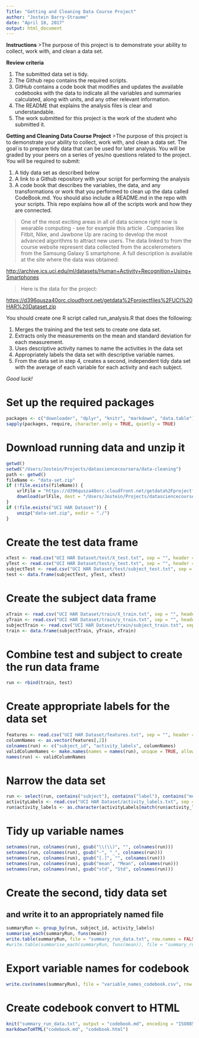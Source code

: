 ```yaml
---
Title: "Getting and Cleaning Data Course Project"
author: "Jostein Barry-Straume"
date: "April 18, 2017"
output: html_document
---
```


**Instructions**
>The purpose of this project is to demonstrate your ability to collect, work with, and clean a data set.

**Review criteria**

1. The submitted data set is tidy.
2. The Github repo contains the required scripts.
3. GitHub contains a code book that modifies and updates the available codebooks with the data to indicate all the variables and summaries calculated, along with units, and any other relevant information.
4. The README that explains the analysis files is clear and understandable.
5. The work submitted for this project is the work of the student who submitted it.

**Getting and Cleaning Data Course Project**
>The purpose of this project is to demonstrate your ability to collect, work with, and clean a data set. The goal is to prepare tidy data that can be used for later analysis. You will be graded by your peers on a series of yes/no questions related to the project. You will be required to submit:

1. A tidy data set as described below
2. A link to a Github repository with your script for performing the analysis
3. A code book that describes the variables, the data, and any transformations or work that you performed to clean up the data called CodeBook.md. You should also include a README.md in the repo with your scripts. This repo explains how all of the scripts work and how they are connected.

>One of the most exciting areas in all of data science right now is wearable computing - see for example this article . Companies like Fitbit, Nike, and Jawbone Up are racing to develop the most advanced algorithms to attract new users. The data linked to from the course website represent data collected from the accelerometers from the Samsung Galaxy S smartphone. A full description is available at the site where the data was obtained:

[http://archive.ics.uci.edu/ml/datasets/Human+Activity+Recognition+Using+Smartphones](http://archive.ics.uci.edu/ml/datasets/Human+Activity+Recognition+Using+Smartphones)

>Here is the data for the project:

[https://d396qusza40orc.cloudfront.net/getdata%2Fprojectfiles%2FUCI%20HAR%20Dataset.zip](https://d396qusza40orc.cloudfront.net/getdata%2Fprojectfiles%2FUCI%20HAR%20Dataset.zip)

You should create one R script called run_analysis.R that does the following:

1. Merges the training and the test sets to create one data set.
2. Extracts only the measurements on the mean and standard deviation for each measurement.
3. Uses descriptive activity names to name the activities in the data set
4. Appropriately labels the data set with descriptive variable names.
5. From the data set in step 4, creates a second, independent tidy data set with the average of each variable for each activity and each subject.

*Good luck!*

# Set up the required packages
```r
packages <- c("downloader", "dplyr", "knitr", "markdown", "data.table")
sapply(packages, require, character.only = TRUE, quietly = TRUE)
```
# Download running data and unzip it
```r
getwd()
setwd("/Users/Jostein/Projects/datasciencecoursera/data-cleaning")
path <- getwd()
fileName <- "data-set.zip"
if (!file.exists(fileName)) {
	urlFile = "https://d396qusza40orc.cloudfront.net/getdata%2Fprojectfiles%2FUCI%20HAR%20Dataset.zip"
	download(urlFile, dest = "/Users/Jostein/Projects/datasciencecoursera/data-cleaning/data-set.zip", mode ="wb")
}
if (!file.exists("UCI HAR Dataset")) {
	unzip("data-set.zip", exdir = "./")
}
```

# Create the test data frame
```r
xTest <- read.csv("UCI HAR Dataset/test/X_test.txt", sep = "", header = FALSE)
yTest <- read.csv("UCI HAR Dataset/test/y_test.txt", sep = "", header = FALSE)
subjectTest <- read.csv("UCI HAR Dataset/test/subject_test.txt", sep = "", header = FALSE)
test <- data.frame(subjectTest, yTest, xTest)
```

# Create the subject data frame
```r
xTrain <- read.csv("UCI HAR Dataset/train/X_train.txt", sep = "", header = FALSE)
yTrain <- read.csv("UCI HAR Dataset/train/y_train.txt", sep = "", header = FALSE)
subjectTrain <- read.csv("UCI HAR Dataset/train/subject_train.txt", sep = "", header = FALSE)
train <- data.frame(subjectTrain, yTrain, xTrain)
```

# Combine test and subject to create the run data frame
```r
run <- rbind(train, test)
```

# Create appropriate labels  for the data set
```r
features <- read.csv("UCI HAR Dataset/features.txt", sep = "", header = FALSE)
columnNames <- as.vector(features[,2])
colnames(run) <- c("subject_id", "activity_labels", columnNames)
validColumnNames <- make.names(names = names(run), unique = TRUE, allow_ = TRUE)
names(run) <- validColumnNames
```

# Narrow the data set
```r
run <- select(run, contains("subject"), contains("label"), contains("mean"), contains("std"), -contains("freq"), -contains("angle"))
activityLabels <- read.csv("UCI HAR Dataset/activity_labels.txt", sep = "" , header = FALSE)
run$activity_labels <- as.character(activityLabels[match(run$activity_labels, activityLabels$V1), 'V2'])
```

# Tidy up variable names
```r
setnames(run, colnames(run), gsub("\\(\\)", "", colnames(run)))
setnames(run, colnames(run), gsub("-", "_", colnames(run)))
setnames(run, colnames(run), gsub("[.]", "", colnames(run)))
setnames(run, colnames(run), gsub("mean", "Mean", colnames(run)))
setnames(run, colnames(run), gsub("std", "Std", colnames(run)))
```
# Create the second, tidy data set
## and write it to an appropriately named file
```r
summaryRun <- group_by(run, subject_id, activity_labels)
summarise_each(summaryRun, funs(mean))
write.table(summaryRun, file = "summary_run_data.txt", row.names = FALSE)
#write.table(summarise_each(summaryRun, funs(mean)), file = "summary_run_data.txt", row.names = FALSE)
```

# Export variable names for codebook
```r
write.csv(names(summaryRun), file = "variable_names_codebook.csv", row.names = FALSE, col.names = FALSE)
```


# Create codebook convert to HTML
```r
knit("summary_run_data.txt", output = "codebook.md", encoding = "ISO8859-1", quiet = TRUE)
markdownToHTML("codebook.md", "codebook.html")
```
